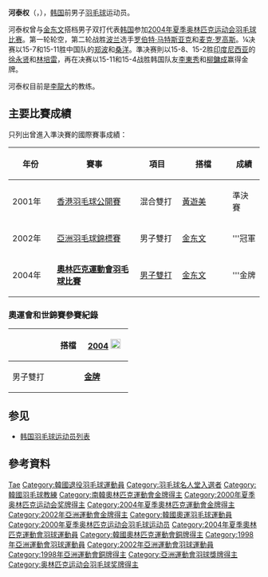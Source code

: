 {{noteTA|G1=Badminton}}
{{Infobox 羽球選手
| playername              =河泰权<br />{{lang|ko|하태권}}
| image                   = 
| size                    = 250px
| caption                 = 
| birth_name              = 
| date_of_birth           = {{birth_date_and_age|1975|4|30}}
| place_of_birth          = {{KOR}}[[光州市|光州市]]
| date_of_death           = 
| place_of_death          = 
| height                  = {{height|m=1.87}}
| weight                  = 
| event                   = 男子双打
| country                 = {{KOR}}
| years_started           = 
| handedness              = 
| coach                   = 
| highest_ranking         = 
| date_of_highest_ranking = 
| current_ranking         = 已退役
| date_of_current_ranking = 
| played                  = 
| titles                  = [[File:Gold_medal_olympic.svg|15px]] [[夏季奧林匹克運動會羽毛球比賽|奧運會]]：1（男双）<br/>[[File:Gold_medal_world_centered-2.svg|15px]] [[世界羽毛球錦標賽|世錦賽]]：1（男双） 
| bwf_profile             = 
| bwf_id                  = 
| updated                 = 
}}
{{MedalTableTop|width=286px}}
{{MedalSport | 男子[[羽毛球|羽毛球]]}}
{{MedalCountry|{{KOR}}}}
{{MedalCompetition | [[奥林匹克运动会|奥林匹克运动会]]}}
{{MedalGold  | [[2004年夏季奥林匹克运动会|2004年雅典]] | [[2004年夏季奥林匹克运动会羽毛球比赛|男子双打]]}}
{{MedalBronze| [[2000年夏季奥林匹克运动会|2000年悉尼]] | [[2000年夏季奥林匹克运动会羽毛球比赛|男子双打]]}}
{{MedalCompetition | [[世界羽毛球锦标赛|世界羽毛球锦标赛]]}}
{{MedalGold | [[1999年世界羽毛球锦标赛|1999年 哥本哈根]] | 男子双打}}
{{MedalSilver | [[2001年世界羽毛球锦标赛|2001年 塞维利亚]] | 男子双打}}
{{MedalCompetition | [[亞洲運動會|亞洲運動會]]}}
{{MedalGold  | [[2002年亞洲運動會|2002年 釜山]] | [[2002年亞洲運動會羽毛球比賽|男子團體]]}}
{{MedalCompetition | [[亞洲羽毛球錦標賽|亞洲羽毛球錦標賽]]}}
{{MedalSilver| [[1996年亞洲羽毛球錦標賽|1996年 泗水]] | 男子雙打 }}
{{MedalBronze| [[1996年亞洲羽毛球錦標賽|1996年 泗水]] | 混合雙打 }}
{{MedalGold  | [[2002年亞洲羽毛球錦標賽|2002年 曼谷]] | 男子雙打 }}
{{MedalBottom}}
{{Infobox Korean name|tablewidth=280
|hangul=하태권|hanja=河泰權|mr=Ha T'aegwon|rr=Ha Tae-gwon|
}}
'''河泰权'''（{{Kor|河泰权|하태권|Ha Tae-kwon}}，{{bd|1975年|4月30日|||CatIdx=H河}}），[[韩国|韩国]]前男子[[羽毛球|羽毛球]]运动员。

河泰权曾与[[金东文|金东文]]搭档男子双打代表[[韩国|韩国]]参加[[2004年夏季奥林匹克运动会羽毛球比赛|2004年夏季奥林匹克运动会羽毛球比赛]]。第一轮轮空，第二轮战胜[[波兰|波兰]]选手[[罗伯特·马特斯亚克|罗伯特·马特斯亚克]]和[[麦克·罗高斯|麦克·罗高斯]]。¼决赛以15-7和15-11胜中国队的[[郑波_(羽毛球运动员)|郑波]]和[[桑洋|桑洋]]。準决赛則以15-8、15-2胜[[印度尼西亚|印度尼西亚]]的[[徐永贤|徐永贤]]和[[林培雷|林培雷]]，再在决赛以15-11和15-4战胜韩国队友[[李東秀|李東秀]]和[[柳鏞成|柳鏞成]]赢得金牌。

河泰权目前是[[李龍大|李龍大]]的教练。

==主要比賽成績==
只列出曾進入準決賽的國際賽事成績：
{| class=wikitable style="text-align:center; font-size:small;" 
!width="80"|年份
!width="180"|賽事
!width="80"|項目
!width="100"|搭檔
!width="50"|成績
|-
!rowspan="1"|2001年
|[[2001年香港羽毛球公開賽|香港羽毛球公開賽]]
|混合雙打
|[[黃遊美|黃遊美]]
|bgcolor="#b8860b"|準決賽
|-
!rowspan="1"|2002年
|[[2002年亞洲羽毛球錦標賽|亞洲羽毛球錦標賽]]
|男子雙打
|[[金东文|金东文]]
|bgcolor="gold"|'''冠軍
|-
!rowspan="1"|2004年
|'''[[2004年夏季奧林匹克運動會羽毛球比賽|奧林匹克運動會羽毛球比賽]]'''
|[[2004年夏季奧林匹克運動會羽毛球男子雙打比賽|男子雙打]]
|[[金东文|金东文]]
|bgcolor="gold"|'''金牌
|}

===奧運會和世錦賽參賽紀錄===
{| class=wikitable style="text-align:center; font-size:small;" 
!
!搭檔
!width="80"|[[2004年夏季奧林匹克運動會羽毛球比賽|2004]] [[File:Olympic_rings_without_rims.svg|20px]]
|-
!rowspan="1" width="80"|男子雙打
|align="left"|{{nowrap|[[金东文|金东文]]}}
|bgcolor="gold"|'''{{gold01}} [[2004年夏季奧林匹克運動會羽毛球男子雙打比賽|金牌]]'''
|}

== 参见 ==
* [[韩国羽毛球运动员列表|韩国羽毛球运动员列表]]

== 參考資料 ==
{{Reflist}}

{{奧林匹克運動會羽毛球男子雙打冠軍}}
{{世界羽毛球錦標賽男雙冠軍}}
{{亚洲运动会羽毛球比赛男子团体冠军}}

{{Authority control}}

{{DEFAULTSORT:HA Tae-kwon}}
[[Category:河姓|Tae]]
[[Category:韓國退役羽毛球運動員|Category:韓國退役羽毛球運動員]]
[[Category:羽毛球名人堂入選者|Category:羽毛球名人堂入選者]]
[[Category:韓國羽毛球教練|Category:韓國羽毛球教練]]
[[Category:南韓奧林匹克運動會金牌得主|Category:南韓奧林匹克運動會金牌得主]]
[[Category:2000年夏季奥林匹克运动会奖牌得主|Category:2000年夏季奥林匹克运动会奖牌得主]]
[[Category:2004年夏季奧林匹克運動會金牌得主|Category:2004年夏季奧林匹克運動會金牌得主]]
[[Category:2002年亞洲運動會金牌得主|Category:2002年亞洲運動會金牌得主]]
[[Category:韓國奧運羽毛球運動員|Category:韓國奧運羽毛球運動員]]
[[Category:2000年夏季奥林匹克运动会羽毛球运动员|Category:2000年夏季奥林匹克运动会羽毛球运动员]]
[[Category:2004年夏季奧林匹克運動會羽球運動員|Category:2004年夏季奧林匹克運動會羽球運動員]]
[[Category:韓國奧林匹克運動會銅牌得主|Category:韓國奧林匹克運動會銅牌得主]]
[[Category:1998年亞洲運動會羽球運動員|Category:1998年亞洲運動會羽球運動員]]
[[Category:2002年亞洲運動會羽球運動員|Category:2002年亞洲運動會羽球運動員]]
[[Category:1998年亞洲運動會銅牌得主|Category:1998年亞洲運動會銅牌得主]]
[[Category:亞洲運動會羽球獎牌得主|Category:亞洲運動會羽球獎牌得主]]
[[Category:奥林匹克运动会羽毛球奖牌得主|Category:奥林匹克运动会羽毛球奖牌得主]]